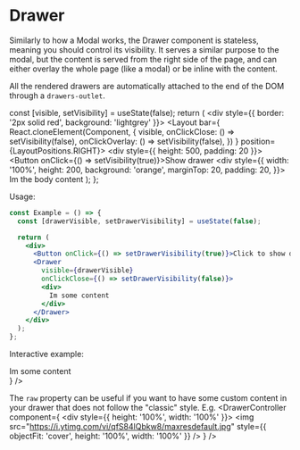 


# Drawer
Similarly to how a Modal works, the Drawer component is stateless, meaning you should control its visibility. It serves a similar purpose to the modal, but the content is served from the right side of the page, and can either overlay the whole page (like a modal) or be inline with the content.

All the rendered drawers are automatically attached to the end of the DOM through a `drawers-outlet`.

  const [visible, setVisibility] = useState(false);
  return (
    <div style={{ border: '2px solid red', background: 'lightgrey' }}>
      <Layout bar={
        React.cloneElement(Component, {
          visible,
          onClickClose: () => setVisibility(false),
          onClickOverlay: () => setVisibility(false),
        })
      } position={LayoutPositions.RIGHT}>
        <div style={{ height: 500, padding: 20 }}>
          <Button onClick={() => setVisibility(true)}>Show drawer</Button>
          <div style={{
            width: '100%',
            height: 200,
            background: 'orange',
            marginTop: 20,
            padding: 20,
          }}>
            Im the body content
          </div>
        </div>
      </Layout>
    </div>
  );
};


Usage:
```jsx
const Example = () => {
  const [drawerVisible, setDrawerVisibility] = useState(false);

  return (
    <div>
      <Button onClick={() => setDrawerVisibility(true)}>Click to show drawer</Button>
      <Drawer
        visible={drawerVisible}
        onClickClose={() => setDrawerVisibility(false)}>
        <div>
          Im some content
        </div>
      </Drawer>
    </div>
  );
};
```

Interactive example:

<Playground component={Drawer}>
  <DrawerController component={
    <Drawer visible={false}>
      <div style={{ height: 1000 }}>
        Im some content
      </div>
    </Drawer>
  } />
</Playground>


The `raw` property can be useful if you want to have some custom content in your drawer that does not follow the "classic" style. E.g.
<Playground>
  <DrawerController component={
    <Drawer asOverlay raw visible={false}>
      <div style={{ height: '100%', width: '100%' }}>
        <img src="https://i.ytimg.com/vi/qfS84lQbkw8/maxresdefault.jpg" style={{ objectFit: 'cover', height: '100%', width: '100%' }} />
      </div>
    </Drawer>
  } />
</Playground>
